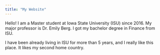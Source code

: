 ```yaml
---
title: "My Website"
---
```

      
Hello!
I am a Master student at Iowa State University (ISU) since 2016. My major professor is Dr. Emily Berg. I got my bachelor degree in Finance from ISU. 

I have been already living in ISU for more than 5 years, and I really like this place. It likes my second home country. 
